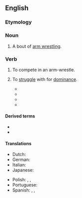 {{also|arm wrestle}}
==English==
{{wikipedia|arm-wrestling}}

===Etymology===
{{compound|arm|wrestle|lang=en}}

===Noun===
{{en-noun|head=[[arm]]-[[wrestle]]}}

# {{lb|en|sports}} A bout of [[arm wrestling]].

===Verb===
{{en-verb|arm-wrestl}}

# To compete in an arm-wrestle.
# {{lb|en|by extension}} To [[struggle]] with for [[dominance]].
#* {{quote-book|year=1996|title=DreamEden|author=Linda Ty-Casper |page=318|ISBN=0295975865|passage=Unable to give any answer, Benhur finds himself being '''arm-wrestled''' on both sides; he feels like a boy with them, unscathed as yet by Tuesday morning in Constitutional Law }}
#* {{quote-book|year=1999|title=Welcome to My Family|author=Roz D. Fox|page=151|ISBN=0373708858|passage=I '''arm-wrestled''' a promise from Gordon Dempsey that news of our night in Atlantic City would go no further. }}
#* {{quote-book|year=2014 |title=The Other Renaissance: Italian Humanism between Hegel and Heidegger|author=Rocco Rubini|ISBN=022618627X|passage=In fact, throughout 1946, they continued to '''arm-wrestle''' over which of them was entitled to philosophize.}}
#* {{quote-book|year=2015|title=Who Cooked Adam Smith's Dinner?|author=Katrine Marcal|page=62|ISBN=9781925113723|passage=The idea that war and conflicts are purely rational, calculable considerations lives on today. Even if the playing fields for the superpowers' '''arm-wrestling''' matches are no longer Berlin, Vienna, Warsaw, but instead Kabul, Tehran and Peshawar.}}

====Derived terms====
* {{l|en|arm-wrestler}}
* {{l|en|arm-wrestling}}

====Translations====
{{trans-see|arm wrestling}}

{{trans-top|to compete in an arm-wrestle}}
* Dutch: {{t|nl|armworstelen}}
* German: {{t|de|armdrücken}}
* Italian: {{t|it|[[fare]] [[a]] [[braccio di ferro]]}}
* Japanese: {{t|ja|アームレスリングする|tr=āmu resuringu suru|sc=Jpan}}
{{trans-mid}}
* Polish: {{t|pl|siłować się}}, {{t|pl|siłować na rękę}}, {{t|pl|siłować się na rękę}}
* Portuguese: {{t|pt|[[disputar]] [[queda de braço]]}}
* Spanish: {{t+|es|pulsear}}, {{t|es|echar un pulso}}, {{t|es|echar un fuerzitas}}
{{trans-bottom}}